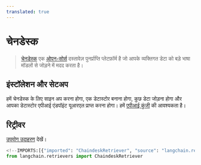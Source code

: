 ```yaml
---
translated: true
---
```


# चेनडेस्क

>[चेनडेस्क](https://chaindesk.ai) एक [ओपन-सोर्स](https://github.com/gmpetrov/databerry) दस्तावेज़ पुनर्प्राप्ति प्लेटफ़ॉर्म है जो आपके व्यक्तिगत डेटा को बड़े भाषा मॉडलों से जोड़ने में मदद करता है।

## इंस्टॉलेशन और सेटअप

हमें चेनडेस्क के लिए साइन अप करना होगा, एक डेटास्टोर बनाना होगा, कुछ डेटा जोड़ना होगा और आपका डेटास्टोर एपीआई एंडपॉइंट यूआरएल प्राप्त करना होगा।
हमें [एपीआई कुंजी](https://docs.chaindesk.ai/api-reference/authentication) की आवश्यकता है।

## रिट्रीवर

[उपयोग उदाहरण](/docs/integrations/retrievers/chaindesk) देखें।

```python
<!--IMPORTS:[{"imported": "ChaindeskRetriever", "source": "langchain.retrievers", "docs": "https://api.python.langchain.com/en/latest/retrievers/langchain_community.retrievers.chaindesk.ChaindeskRetriever.html", "title": "Chaindesk"}]-->
from langchain.retrievers import ChaindeskRetriever
```
